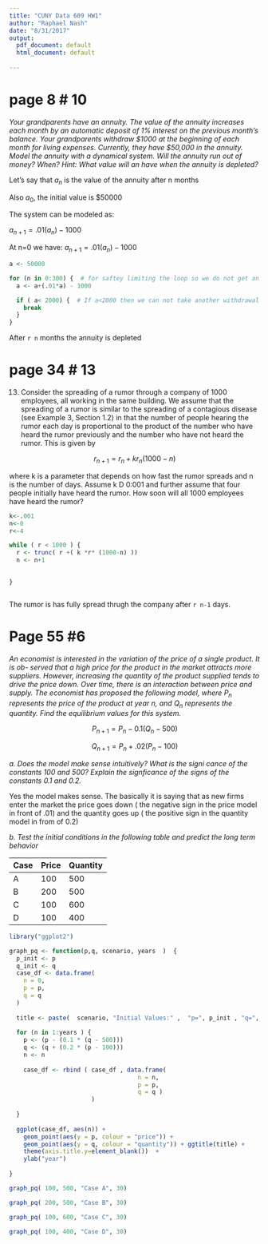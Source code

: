 ```yaml
---
title: "CUNY Data 609 HW1"
author: "Raphael Nash"
date: "8/31/2017"
output:
  pdf_document: default
  html_document: default
  
---
```


# page 8 # 10 
*Your grandparents have an annuity. The value of the annuity increases each month by an automatic deposit of 1% interest on the previous month's balance. Your grandparents withdraw $1000 at the beginning of each month for living expenses. Currently, they have $50,000 in the annuity. Model the annuity with a dynamical system. Will the annuity run out of money? When? Hint: What value will an have when the annuity is depleted?*

Let's say that $a_n$ is the value of the annuity after n months 

Also $a_0$, the initial value is $50000

The system can be modeled as:

$a_{n+1} = .01(a_n) - 1000$

At n=0 we have: $a_{n+1} = .01(a_n) - 1000$



```r


a <- 50000

for (n in 0:300) {  # for saftey limiting the loop so we do not get an infinite loop
  a <- a+(.01*a) - 1000

  if ( a< 2000) {  # If a<2000 then we can not take another withdrawal
    break
  }
}

```


After `r n ` months the annuity is depleted

# page 34 # 13

13. Consider the spreading of a rumor through a company of 1000 employees, all working in the same building. We assume that the spreading of a rumor is similar to the spreading of a contagious disease (see Example 3, Section 1.2) in that the number of people hearing the rumor each day is proportional to the product of the number who have heard the rumor previously and the number who have not heard the rumor. This is given by

$$r_{n+1} = r_n + k r_n (1000-n)$$

where k is a parameter that depends on how fast the rumor spreads and n is the number of days. Assume k D 0:001 and further assume that four people initially have heard the rumor. How soon will all 1000 employees have heard the rumor?

```r

k<-.001 
n<-0
r<-4

while ( r < 1000 ) {
  r <- trunc( r +( k *r* (1000-n) )) 
  n <- n+1 

  
}



```


The rumor is has fully spread thrugh the company after `r n-1 ` days. 


# Page 55 #6

*An economist is interested in the variation of the price of a single product. It is ob- served that a high price for the product in the market attracts more suppliers. However, increasing the quantity of the product supplied tends to drive the price down. Over time, there is an interaction between price and supply. The economist has proposed the following model, where $P_n$ represents the price of the product at year n, and $Q_n$ represents the quantity. Find the equilibrium values for this system.*

$$ P_{n+1} = P_n - 0.1(Q_n - 500)$$

$$ Q_{n+1} = P_n + .02 (P_n -100 )$$


*a. Does the model make sense intuitively? What is the signi cance of the constants 100 and 500? Explain the signficance of the signs of the constants  0.1 and 0.2.*


Yes the model makes sense.  The basically it is saying that as new firms enter the market the price goes down ( the negative sign in the price model in front of .01) and the quantity goes up ( the positive sign in the quantity model in from of 0.2)


*b. Test the initial conditions in the following table and predict the long term behavior*

Case |Price|Quantity
-----|-----|-------
A|100|500
B|200|500
C|100|600
D|100|400






```r

library("ggplot2")

graph_pq <- function(p,q, scenario, years  )  {
  p_init <- p
  q_init <- q 
  case_df <- data.frame(
    n = 0,
    p = p,
    q = q 
  )
  
  title <- paste(  scenario, "Initial Values:" ,  "p=", p_init , "q=", q_init,  sep = " ")
  
  for (n in 1:years ) {
    p <- (p - (0.1 * (q - 500)))
    q <- (q + (0.2 * (p - 100))) 
    n <- n 
    
    case_df <- rbind ( case_df , data.frame(
                                    n = n,
                                    p = p,
                                    q = q )
                       )
    
  }
  
  ggplot(case_df, aes(n)) + 
    geom_point(aes(y = p, colour = "price")) + 
    geom_point(aes(y = q, colour = "quantity")) + ggtitle(title) +
    theme(axis.title.y=element_blank())  + 
    ylab("year")
  
}

```
```r
graph_pq( 100, 500, "Case A", 30) 
```
```r
graph_pq( 200, 500, "Case B", 30) 
```

```r
graph_pq( 100, 600, "Case C", 30) 
```

```r
graph_pq( 100, 400, "Case D", 30) 
```





